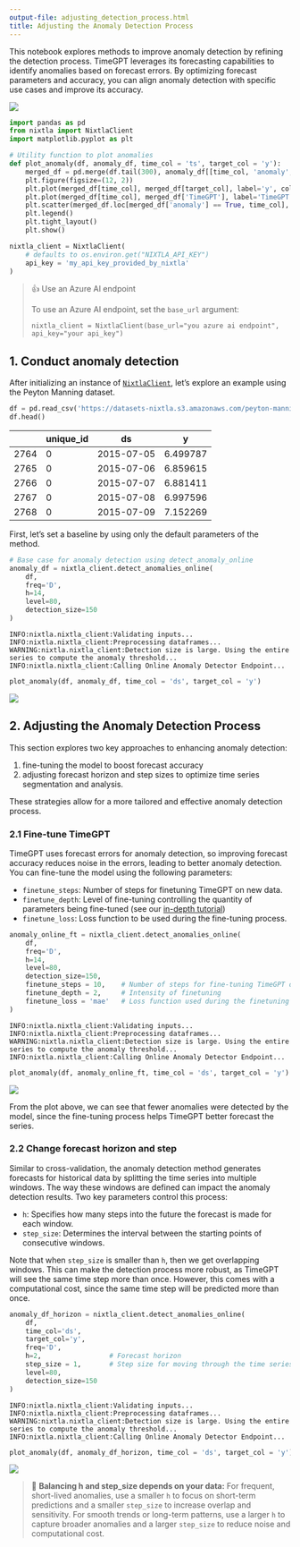 ```yaml
---
output-file: adjusting_detection_process.html
title: Adjusting the Anomaly Detection Process
---
```



This notebook explores methods to improve anomaly detection by refining
the detection process. TimeGPT leverages its forecasting capabilities to
identify anomalies based on forecast errors. By optimizing forecast
parameters and accuracy, you can align anomaly detection with specific
use cases and improve its accuracy.

[![](https://colab.research.google.com/assets/colab-badge.svg)](https://colab.research.google.com/github/Nixtla/nixtla/blob/main/nbs/docs/capabilities/online-anomaly-detection/02_adjusting_detection_process.ipynb)

```python
import pandas as pd
from nixtla import NixtlaClient
import matplotlib.pyplot as plt
```


```python
# Utility function to plot anomalies
def plot_anomaly(df, anomaly_df, time_col = 'ts', target_col = 'y'):
    merged_df = pd.merge(df.tail(300), anomaly_df[[time_col, 'anomaly', 'TimeGPT']], on=time_col, how='left')
    plt.figure(figsize=(12, 2))
    plt.plot(merged_df[time_col], merged_df[target_col], label='y', color='navy', alpha=0.8)
    plt.plot(merged_df[time_col], merged_df['TimeGPT'], label='TimeGPT', color='orchid', alpha=0.7)
    plt.scatter(merged_df.loc[merged_df['anomaly'] == True, time_col], merged_df.loc[merged_df['anomaly'] == True, target_col], color='orchid', label='Anomalies Detected')
    plt.legend()
    plt.tight_layout()
    plt.show()
```


```python
nixtla_client = NixtlaClient(
    # defaults to os.environ.get("NIXTLA_API_KEY")
    api_key = 'my_api_key_provided_by_nixtla'
)
```

> 👍 Use an Azure AI endpoint
>
> To use an Azure AI endpoint, set the `base_url` argument:
>
> `nixtla_client = NixtlaClient(base_url="you azure ai endpoint", api_key="your api_key")`

## 1. Conduct anomaly detection

After initializing an instance of
[`NixtlaClient`](src/nixtla_client.html#nixtlaclient),
let’s explore an example using the Peyton Manning dataset.

```python
df = pd.read_csv('https://datasets-nixtla.s3.amazonaws.com/peyton-manning.csv',parse_dates = ['ds']).tail(200)
df.head()
```

|      | unique_id | ds         | y        |
|------|-----------|------------|----------|
| 2764 | 0         | 2015-07-05 | 6.499787 |
| 2765 | 0         | 2015-07-06 | 6.859615 |
| 2766 | 0         | 2015-07-07 | 6.881411 |
| 2767 | 0         | 2015-07-08 | 6.997596 |
| 2768 | 0         | 2015-07-09 | 7.152269 |

First, let’s set a baseline by using only the default parameters of the
method.

```python
# Base case for anomaly detection using detect_anomaly_online
anomaly_df = nixtla_client.detect_anomalies_online(
    df,
    freq='D',
    h=14,
    level=80,
    detection_size=150
)
```

``` text
INFO:nixtla.nixtla_client:Validating inputs...
INFO:nixtla.nixtla_client:Preprocessing dataframes...
WARNING:nixtla.nixtla_client:Detection size is large. Using the entire series to compute the anomaly threshold...
INFO:nixtla.nixtla_client:Calling Online Anomaly Detector Endpoint...
```

```python
plot_anomaly(df, anomaly_df, time_col = 'ds', target_col = 'y')
```

![](/nixtla/docs/capabilities/online-anomaly-detection/02_adjusting_detection_process_files/figure-markdown_strict/cell-8-output-1.png)

## 2. Adjusting the Anomaly Detection Process

This section explores two key approaches to enhancing anomaly detection:

1.  fine-tuning the model to boost forecast accuracy
2.  adjusting forecast horizon and step sizes to optimize time series
    segmentation and analysis.

These strategies allow for a more tailored and effective anomaly
detection process.

### 2.1 Fine-tune TimeGPT

TimeGPT uses forecast errors for anomaly detection, so improving
forecast accuracy reduces noise in the errors, leading to better anomaly
detection. You can fine-tune the model using the following parameters:

-   `finetune_steps`: Number of steps for finetuning TimeGPT on new
    data.
-   `finetune_depth`: Level of fine-tuning controlling the quantity of
    parameters being fine-tuned (see our [in-depth
    tutorial](https://docs.nixtla.io/docs/tutorials-controlling_the_level_of_fine_tuning))
-   `finetune_loss`: Loss function to be used during the fine-tuning
    process.

```python
anomaly_online_ft = nixtla_client.detect_anomalies_online(
    df,
    freq='D',
    h=14,
    level=80,
    detection_size=150,
    finetune_steps = 10,    # Number of steps for fine-tuning TimeGPT on new data
    finetune_depth = 2,     # Intensity of finetuning
    finetune_loss = 'mae'   # Loss function used during the finetuning process
)
```

``` text
INFO:nixtla.nixtla_client:Validating inputs...
INFO:nixtla.nixtla_client:Preprocessing dataframes...
WARNING:nixtla.nixtla_client:Detection size is large. Using the entire series to compute the anomaly threshold...
INFO:nixtla.nixtla_client:Calling Online Anomaly Detector Endpoint...
```

```python
plot_anomaly(df, anomaly_online_ft, time_col = 'ds', target_col = 'y')
```

![](/nixtla/docs/capabilities/online-anomaly-detection/02_adjusting_detection_process_files/figure-markdown_strict/cell-10-output-1.png)

From the plot above, we can see that fewer anomalies were detected by
the model, since the fine-tuning process helps TimeGPT better forecast
the series.

### 2.2 Change forecast horizon and step

Similar to cross-validation, the anomaly detection method generates
forecasts for historical data by splitting the time series into multiple
windows. The way these windows are defined can impact the anomaly
detection results. Two key parameters control this process:

-   `h`: Specifies how many steps into the future the forecast is made
    for each window.
-   `step_size`: Determines the interval between the starting points of
    consecutive windows.

Note that when `step_size` is smaller than `h`, then we get overlapping
windows. This can make the detection process more robust, as TimeGPT
will see the same time step more than once. However, this comes with a
computational cost, since the same time step will be predicted more than
once.

```python
anomaly_df_horizon = nixtla_client.detect_anomalies_online(
    df,
    time_col='ds',
    target_col='y',
    freq='D',
    h=2,                 # Forecast horizon
    step_size = 1,       # Step size for moving through the time series data
    level=80,            
    detection_size=150
)
```

``` text
INFO:nixtla.nixtla_client:Validating inputs...
INFO:nixtla.nixtla_client:Preprocessing dataframes...
WARNING:nixtla.nixtla_client:Detection size is large. Using the entire series to compute the anomaly threshold...
INFO:nixtla.nixtla_client:Calling Online Anomaly Detector Endpoint...
```

```python
plot_anomaly(df, anomaly_df_horizon, time_col = 'ds', target_col = 'y')
```

![](/nixtla/docs/capabilities/online-anomaly-detection/02_adjusting_detection_process_files/figure-markdown_strict/cell-12-output-1.png)

> 📘 **Balancing h and step_size depends on your data:** For frequent,
> short-lived anomalies, use a smaller `h` to focus on short-term
> predictions and a smaller `step_size` to increase overlap and
> sensitivity. For smooth trends or long-term patterns, use a larger `h`
> to capture broader anomalies and a larger `step_size` to reduce noise
> and computational cost.

